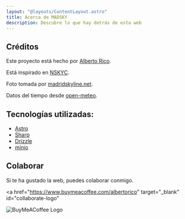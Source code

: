 ```yaml
---
layout: "@layouts/ContentLayout.astro"
title: Acerca de MADSKY
description: Descubre lo que hay detrás de esta web
---
```



## Créditos

Este proyecto está hecho por [Alberto Rico](https://alrico.es).

Está inspirado en [NSKYC](https://nskyc.com/).

Foto tomada por [madridskyline.net](https://www.madridskyline.net).

Datos del tiempo desde [open-meteo](https://open-meteo.com/).

## Tecnologías utilizadas:

- <Icon name="vscode-icons:file-type-astro" /> [Astro](https://astro.build)
- <Icon name="material-symbols:package-2-outline-sharp" /> [Sharp](https://sharp.pixelplumbing.com)
- <Icon name="logos:drizzle" /> [Drizzle](https://orm.drizzle.team/)
- <Icon name="logos:aws-s3" /> [minio](https://min.io/)

## Colaborar

Si te ha gustado la web, puedes colaborar conmigo.

<a
  href="https://www.buymeacoffee.com/albertorico"
  target="_blank"
  id="collaborate-logo"
>
  ![BuyMeACoffee
  Logo](https://cdn.buymeacoffee.com/buttons/v2/default-yellow.png)
</a>
